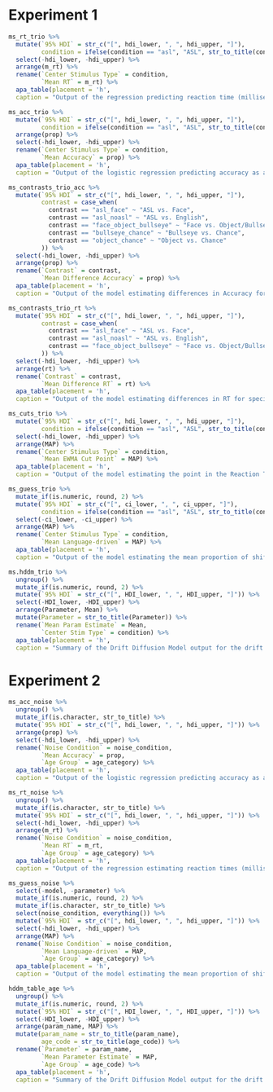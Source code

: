 # Experiment 1

```r
ms_rt_trio %>% 
  mutate(`95% HDI` = str_c("[", hdi_lower, ", ", hdi_upper, "]"),
         condition = ifelse(condition == "asl", "ASL", str_to_title(condition))) %>% 
  select(-hdi_lower, -hdi_upper) %>% 
  arrange(m_rt) %>% 
  rename(`Center Stimulus Type` = condition,
         `Mean RT` = m_rt) %>% 
  apa_table(placement = 'h',
  caption = "Output of the regression predicting reaction time (milliseconds) as a function of center stimulus type in Experiment 1.")
```

```r
ms_acc_trio %>% 
  mutate(`95% HDI` = str_c("[", hdi_lower, ", ", hdi_upper, "]"),
         condition = ifelse(condition == "asl", "ASL", str_to_title(condition))) %>% 
  arrange(prop) %>% 
  select(-hdi_lower, -hdi_upper) %>% 
  rename(`Center Stimulus Type` = condition,
         `Mean Accuracy` = prop) %>% 
  apa_table(placement = 'h',
  caption = "Output of the logistic regression predicting accuracy as a function of center stimulus type in Experiment 1.")
```

```r
ms_contrasts_trio_acc %>% 
  mutate(`95% HDI` = str_c("[", hdi_lower, ", ", hdi_upper, "]"),
         contrast = case_when(
           contrast == "asl_face" ~ "ASL vs. Face",
           contrast == "asl_noasl" ~ "ASL vs. English",
           contrast == "face_object_bullseye" ~ "Face vs. Object/Bullseye",
           contrast == "bullseye_chance" ~ "Bullseye vs. Chance",
           contrast == "object_chance" ~ "Object vs. Chance"
         )) %>% 
  select(-hdi_lower, -hdi_upper) %>% 
  arrange(prop) %>% 
  rename(`Contrast` = contrast,
         `Mean Difference Accuracy` = prop) %>% 
  apa_table(placement = 'h',
  caption = "Output of the model estimating differences in Accuracy for specific contrasts of interest in Experiment 1.")
```

```r
ms_contrasts_trio_rt %>% 
  mutate(`95% HDI` = str_c("[", hdi_lower, ", ", hdi_upper, "]"),
         contrast = case_when(
           contrast == "asl_face" ~ "ASL vs. Face",
           contrast == "asl_noasl" ~ "ASL vs. English",
           contrast == "face_object_bullseye" ~ "Face vs. Object/Bullseye"
         )) %>% 
  select(-hdi_lower, -hdi_upper) %>% 
  arrange(rt) %>% 
  rename(`Contrast` = contrast,
         `Mean Difference RT` = rt) %>% 
  apa_table(placement = 'h',
  caption = "Output of the model estimating differences in RT for specific contrasts of interest in Experiment 1.")
```

```r
ms_cuts_trio %>% 
  mutate(`95% HDI` = str_c("[", hdi_lower, ", ", hdi_upper, "]"),
         condition = ifelse(condition == "asl", "ASL", str_to_title(condition))) %>% 
  select(-hdi_lower, -hdi_upper) %>% 
  arrange(MAP) %>% 
  rename(`Center Stimulus Type` = condition,
         `Mean EWMA Cut Point` = MAP) %>% 
  apa_table(placement = 'h',
  caption = "Output of the model estimating the point in the Reaction Time distribution when children's Exponentially Weighted Moving Average statistic crossed the pre-defined guessing threshold for the ASL and Face center stimulus types in Experiment 1.")
```

```r
ms_guess_trio %>% 
  mutate_if(is.numeric, round, 2) %>% 
  mutate(`95% HDI` = str_c("[", ci_lower, ", ", ci_upper, "]"),
         condition = ifelse(condition == "asl", "ASL", str_to_title(condition))) %>% 
  select(-ci_lower, -ci_upper) %>% 
  arrange(MAP) %>% 
  rename(`Center Stimulus Type` = condition,
         `Mean Language-driven` = MAP) %>% 
  apa_table(placement = 'h',
  caption = "Output of the model estimating the mean proportion of shifts categorized as language-driven by the Exponentially Weighted Moving Average model for the ASL and Face center stimulus types in Experiment 1.")
```

```r
ms.hddm_trio %>% 
  ungroup() %>% 
  mutate_if(is.numeric, round, 2) %>% 
  mutate(`95% HDI` = str_c("[", HDI_lower, ", ", HDI_upper, "]")) %>% 
  select(-HDI_lower, -HDI_upper) %>% 
  arrange(Parameter, Mean) %>% 
  mutate(Parameter = str_to_title(Parameter)) %>% 
  rename(`Mean Param Estimate` = Mean,
         `Center Stim Type` = condition) %>% 
  apa_table(placement = 'h',
  caption = "Summary of the Drift Diffusion Model output for the drift rate and boundary separation parameters for both all four center stimulus types in Experiment 1.")
```

# Experiment 2

```r
ms_acc_noise %>% 
  ungroup() %>% 
  mutate_if(is.character, str_to_title) %>% 
  mutate(`95% HDI` = str_c("[", hdi_lower, ", ", hdi_upper, "]")) %>% 
  arrange(prop) %>% 
  select(-hdi_lower, -hdi_upper) %>% 
  rename(`Noise Condition` = noise_condition,
         `Mean Accuracy` = prop,
         `Age Group` = age_category) %>% 
  apa_table(placement = 'h',
  caption = "Output of the logistic regression predicting accuracy as a function of noise condition and age group in Experiment 2.")
```

```r
ms_rt_noise %>% 
  ungroup() %>% 
  mutate_if(is.character, str_to_title) %>% 
  mutate(`95% HDI` = str_c("[", hdi_lower, ", ", hdi_upper, "]")) %>% 
  select(-hdi_lower, -hdi_upper) %>% 
  arrange(m_rt) %>% 
  rename(`Noise Condition` = noise_condition,
         `Mean RT` = m_rt,
         `Age Group` = age_category) %>% 
  apa_table(placement = 'h',
  caption = "Output of the regression estimating reaction times (milliseconds) as a function of noise condition and age group in Experiment 2.")
```

```r
ms_guess_noise %>% 
  select(-model, -parameter) %>% 
  mutate_if(is.numeric, round, 2) %>% 
  mutate_if(is.character, str_to_title) %>% 
  select(noise_condition, everything()) %>% 
  mutate(`95% HDI` = str_c("[", hdi_lower, ", ", hdi_upper, "]")) %>% 
  select(-hdi_lower, -hdi_upper) %>% 
  arrange(MAP) %>% 
  rename(`Noise Condition` = noise_condition,
         `Mean Language-driven` = MAP,
         `Age Group` = age_category) %>% 
  apa_table(placement = 'h',
  caption = "Output of the model estimating the mean proportion of shifts categorized as language-driven by the Exponentially Weighted Moving Average model for the each noise condition and age group in Experiment 2.")
```


```r
hddm_table_age %>% 
  ungroup() %>% 
  mutate_if(is.numeric, round, 2) %>% 
  mutate(`95% HDI` = str_c("[", HDI_lower, ", ", HDI_upper, "]")) %>% 
  select(-HDI_lower, -HDI_upper) %>% 
  arrange(param_name, MAP) %>% 
  mutate(param_name = str_to_title(param_name),
         age_code = str_to_title(age_code)) %>% 
  rename(`Parameter` = param_name,
         `Mean Parameter Estimate` = MAP,
         `Age Group` = age_code) %>% 
  apa_table(placement = 'h',
  caption = "Summary of the Drift Diffusion Model output for the drift rate and boundary separation parameters for both processing contexts and age groups in Experiment 2.")
```